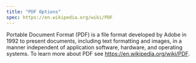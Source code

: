 ```yaml
---
title: "PDF Options"
spec: https://en.wikipedia.org/wiki/PDF
---
```


Portable Document Format (PDF) is a file format developed by Adobe in 1992 to present documents, including text formatting and images, in a manner independent of application software, hardware, and operating systems. To learn more about PDF see <https://en.wikipedia.org/wiki/PDF>.
